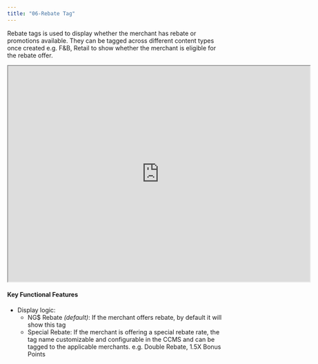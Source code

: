 ```yaml
---
title: "06-Rebate Tag"
---
```


Rebate tags is used to display whether the merchant has rebate or promotions available. They can be tagged across different content types once created e.g. F&B, Retail to show whether the merchant is eligible for the rebate offer.

<iframe allowfullscreen allow="autoplay; fullscreen; clipboard-write" width="700" height="500" src="https://www.figma.com/embed?embed_host=share&url=https://www.figma.com/design/dogOPeGxUe0sjpG2jGnayE/NG-MP-UI-Phase-1?node-id=2780-85491&t=iw32LYd6XxVswo2X-4" ></iframe>

#### **Key Functional Features**
- Display logic:
    - NG$ Rebate _(default)_: If the merchant offers rebate, by default it will show this tag
    - Special Rebate: If the merchant is offering a special rebate rate, the tag name customizable and configurable in the CCMS and can be tagged to the applicable merchants. e.g. Double Rebate, 1.5X Bonus Points